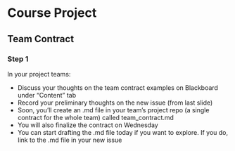 # Course Project

## Team Contract

### Step 1

In your project teams:

- Discuss your thoughts on the team contract examples on Blackboard under “Content” tab
- Record your preliminary thoughts on the new issue (from
last slide)
-  Soon, you’ll create an .md file in your team’s project repo (a single contract for the whole team) called team_contract.md
- You will also finalize the contract on Wednesday
- You can start drafting the .md file today if you want to explore. If you do, link to the .md file in your new issue